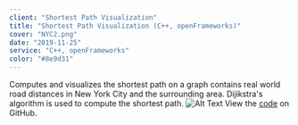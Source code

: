 ```yaml
---
client: "Shortest Path Visualization"
title: "Shortest Path Visualization (C++, openFrameworks)"
cover: "NYC2.png"
date: "2019-11-25"
service: "C++, openFrameworks"
color: "#8e9d31"
---
```


Computes and visualizes the shortest path on a graph contains real world road distances in New York City and the surrounding area. Dijikstra's algorithm is used to compute the shortest path.
![Alt Text](NYC2.png "NYC")
View the [code](http://github.com/sambeebe/ofxShortestPath " ") on GitHub.
